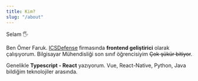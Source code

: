 ```yaml
---
title: Kim?
slug: "/about"
---
```


Selam 🖐

Ben Ömer Faruk. [ICSDefense](https://icsdefense.net/) firmasında **frontend geliştirici** olarak çalışıyorum. Bilgisayar Mühendisliği son sınıf öğrencisiyim ~~Çok şükür bitiyor~~.

Genelikle **Typescript - React** yazıyorum. Vue, React-Native, Python, Java bildiğim teknolojiler arasında.
